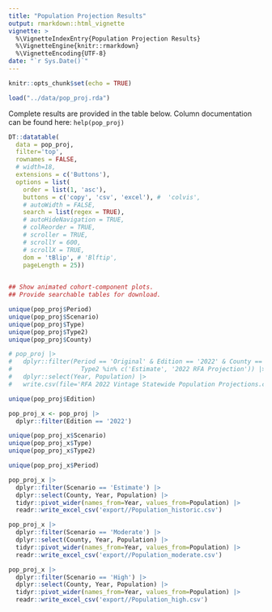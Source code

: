 ```yaml
---
title: "Population Projection Results"
output: rmarkdown::html_vignette
vignette: >
  %\VignetteIndexEntry{Population Projection Results}
  %\VignetteEngine{knitr::rmarkdown}
  %\VignetteEncoding{UTF-8}
date: "`r Sys.Date()`"
---
```


```r
knitr::opts_chunk$set(echo = TRUE)

load("../data/pop_proj.rda")
```

Complete results are provided in the table below. Column documentation can be found here: `help(pop_proj)`

```r
DT::datatable(
  data = pop_proj, 
  filter='top', 
  rownames = FALSE,
  # width=18,
  extensions = c('Buttons'),
  options = list(
    order = list(1, 'asc'),
    buttons = c('copy', 'csv', 'excel'), #  'colvis',
    # autoWidth = FALSE,
    search = list(regex = TRUE),
    # autoHideNavigation = TRUE,
    # colReorder = TRUE,
    # scroller = TRUE,
    # scrollY = 600,
    # scrollX = TRUE,
    dom = 'tBlip', # 'Blftip',
    pageLength = 25))
  
```

```r

## Show animated cohort-component plots.
## Provide searchable tables for download.
```

```r

unique(pop_proj$Period)
unique(pop_proj$Scenario)
unique(pop_proj$Type)
unique(pop_proj$Type2)
unique(pop_proj$County)

# pop_proj |>
#   dplyr::filter(Period == 'Original' & Edition == '2022' & County == 'SOUTH CAROLINA' & 
#                   Type2 %in% c('Estimate', '2022 RFA Projection')) |>
#   dplyr::select(Year, Population) |>
#   write.csv(file='RFA 2022 Vintage Statewide Population Projections.csv')

```

```r

unique(pop_proj$Edition)

pop_proj_x <- pop_proj |>
  dplyr::filter(Edition == '2022')

unique(pop_proj_x$Scenario)
unique(pop_proj_x$Type)
unique(pop_proj_x$Type2)

unique(pop_proj_x$Period)

pop_proj_x |>
  dplyr::filter(Scenario == 'Estimate') |>
  dplyr::select(County, Year, Population) |>
  tidyr::pivot_wider(names_from=Year, values_from=Population) |>
  readr::write_excel_csv('export//Population_historic.csv')

pop_proj_x |>
  dplyr::filter(Scenario == 'Moderate') |>
  dplyr::select(County, Year, Population) |>
  tidyr::pivot_wider(names_from=Year, values_from=Population) |>
  readr::write_excel_csv('export//Population_moderate.csv')

pop_proj_x |>
  dplyr::filter(Scenario == 'High') |>
  dplyr::select(County, Year, Population) |>
  tidyr::pivot_wider(names_from=Year, values_from=Population) |>
  readr::write_excel_csv('export//Population_high.csv')

```
